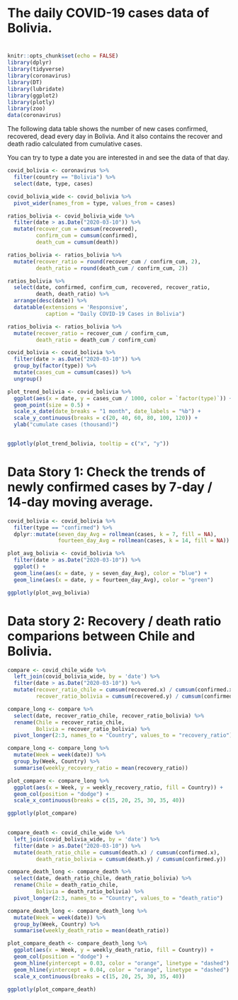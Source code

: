 # 

# The daily COVID-19 cases data of Bolivia.

# 

```r
knitr::opts_chunk$set(echo = FALSE)
library(dplyr)
library(tidyverse)
library(coronavirus)
library(DT)
library(lubridate)
library(ggplot2)
library(plotly)
library(zoo)
data(coronavirus)
```

The following data table shows the number of new cases confirmed, recovered, dead every day in Bolivia. And it also contains the recover and death radio calculated from cumulative cases. 

You can try to type a date you are interested in and see the data of that day.

```r
covid_bolivia <- coronavirus %>% 
  filter(country == "Bolivia") %>% 
  select(date, type, cases)

covid_bolivia_wide <- covid_bolivia %>% 
  pivot_wider(names_from = type, values_from = cases) 

ratios_bolivia <- covid_bolivia_wide %>% 
  filter(date > as.Date("2020-03-10")) %>% 
  mutate(recover_cum = cumsum(recovered), 
         confirm_cum = cumsum(confirmed), 
         death_cum = cumsum(death))

ratios_bolivia <- ratios_bolivia %>% 
  mutate(recover_ratio = round(recover_cum / confirm_cum, 2), 
         death_ratio = round(death_cum / confirm_cum, 2))

ratios_bolivia %>% 
  select(date, confirmed, confirm_cum, recovered, recover_ratio, 
         death, death_ratio) %>% 
  arrange(desc(date)) %>% 
  datatable(extensions = 'Responsive', 
            caption = "Daily COVID-19 Cases in Bolivia")
```

```r
ratios_bolivia <- ratios_bolivia %>% 
  mutate(recover_ratio = recover_cum / confirm_cum, 
         death_ratio = death_cum / confirm_cum)
```

```r
covid_bolivia <- covid_bolivia %>% 
  filter(date > as.Date("2020-03-10")) %>% 
  group_by(factor(type)) %>% 
  mutate(cases_cum = cumsum(cases)) %>% 
  ungroup()

plot_trend_bolivia <- covid_bolivia %>% 
  ggplot(aes(x = date, y = cases_cum / 1000, color = `factor(type)`)) + 
  geom_point(size = 0.5) + 
  scale_x_date(date_breaks = "1 month", date_labels = "%b") + 
  scale_y_continuous(breaks = c(20, 40, 60, 80, 100, 120)) + 
  ylab("cumulate cases (thousand)")


ggplotly(plot_trend_bolivia, tooltip = c("x", "y"))
```

# Data Story 1: Check the trends of newly confirmed cases by 7-day / 14-day moving average.

```r
covid_bolivia <- covid_bolivia %>% 
  filter(type == "confirmed") %>% 
  dplyr::mutate(seven_day_Avg = rollmean(cases, k = 7, fill = NA), 
                fourteen_day_Avg = rollmean(cases, k = 14, fill = NA)) 

plot_avg_bolivia <- covid_bolivia %>% 
  filter(date > as.Date("2020-03-10")) %>% 
  ggplot() + 
  geom_line(aes(x = date, y = seven_day_Avg), color = "blue") + 
  geom_line(aes(x = date, y = fourteen_day_Avg), color = "green") 

ggplotly(plot_avg_bolivia)
```


# Data story 2: Recovery / death ratio comparions between Chile and Bolivia.

```r
compare <- covid_chile_wide %>% 
  left_join(covid_bolivia_wide, by = 'date') %>% 
  filter(date > as.Date("2020-03-10")) %>% 
  mutate(recover_ratio_chile = cumsum(recovered.x) / cumsum(confirmed.x), 
         recover_ratio_bolivia = cumsum(recovered.y) / cumsum(confirmed.y))

compare_long <- compare %>% 
  select(date, recover_ratio_chile, recover_ratio_bolivia) %>% 
  rename(Chile = recover_ratio_chile, 
         Bolivia = recover_ratio_bolivia) %>% 
  pivot_longer(2:3, names_to = "Country", values_to = "recovery_ratio")

compare_long <- compare_long %>% 
  mutate(Week = week(date)) %>% 
  group_by(Week, Country) %>% 
  summarise(weekly_recovery_ratio = mean(recovery_ratio)) 

plot_compare <- compare_long %>% 
  ggplot(aes(x = Week, y = weekly_recovery_ratio, fill = Country)) + 
  geom_col(position = "dodge") + 
  scale_x_continuous(breaks = c(15, 20, 25, 30, 35, 40))

ggplotly(plot_compare)
  
```


```r
compare_death <- covid_chile_wide %>% 
  left_join(covid_bolivia_wide, by = 'date') %>% 
  filter(date > as.Date("2020-03-10")) %>% 
  mutate(death_ratio_chile = cumsum(death.x) / cumsum(confirmed.x), 
         death_ratio_bolivia = cumsum(death.y) / cumsum(confirmed.y))

compare_death_long <- compare_death %>% 
  select(date, death_ratio_chile, death_ratio_bolivia) %>% 
  rename(Chile = death_ratio_chile, 
         Bolivia = death_ratio_bolivia) %>% 
  pivot_longer(2:3, names_to = "Country", values_to = "death_ratio")

compare_death_long <- compare_death_long %>% 
  mutate(Week = week(date)) %>% 
  group_by(Week, Country) %>% 
  summarise(weekly_death_ratio = mean(death_ratio)) 

plot_compare_death <- compare_death_long %>% 
  ggplot(aes(x = Week, y = weekly_death_ratio, fill = Country)) + 
  geom_col(position = "dodge") + 
  geom_hline(yintercept = 0.03, color = "orange", linetype = "dashed") + 
  geom_hline(yintercept = 0.04, color = "orange", linetype = "dashed") + 
  scale_x_continuous(breaks = c(15, 20, 25, 30, 35, 40)) 

ggplotly(plot_compare_death)
```





